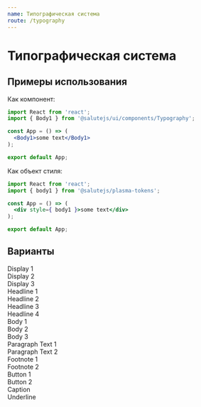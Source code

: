 ```yaml
---
name: Типографическая система
route: /typography
---
```






<ThemeSelect />
<TypoSelect />

# Типографическая система

## Примеры использования

Как компонент:

```jsx
import React from 'react';
import { Body1 } from '@salutejs/ui/components/Typography';

const App = () => (
  <Body1>some text</Body1>
);

export default App;
```

Как объект стиля:

```jsx
import React from 'react';
import { body1 } from '@salutejs/plasma-tokens';

const App = () => (
  <div style={ body1 }>some text</div>
);

export default App;
```

## Варианты


<div style={{ margin: 20, marginTop: 60 }} >
  <ThemeBackground>
      <div style={{ margin: 20 }}>
        <Display1>Display 1</Display1>
        <br/>
        <Display2>Display 2</Display2>
        <br/>
        <Display3>Display 3</Display3>
        <br/>
        <Headline1>Headline 1</Headline1>
        <br/>
        <Headline2>Headline 2</Headline2>
        <br/>
        <Headline3>Headline 3</Headline3>
        <br/>
        <Headline4>Headline 4</Headline4>
        <br/>
        <Body1>Body 1</Body1>
        <br/>
        <Body2>Body 2</Body2>
        <br/>
        <Body3>Body 3</Body3>
        <br/>
        <ParagraphText1>Paragraph Text 1</ParagraphText1>
        <br/>
        <ParagraphText2>Paragraph Text 2</ParagraphText2>
        <br/>
        <Footnote1>Footnote 1</Footnote1>
        <br/>
        <Footnote2>Footnote 2</Footnote2>
        <br/>
        <Button1>Button 1</Button1>
        <br/>
        <Button2>Button 2</Button2>
        <br/>
        <Caption>Caption</Caption>
        <br/>
        <Underline>Underline</Underline>
      </div>
  </ThemeBackground>
</div>

